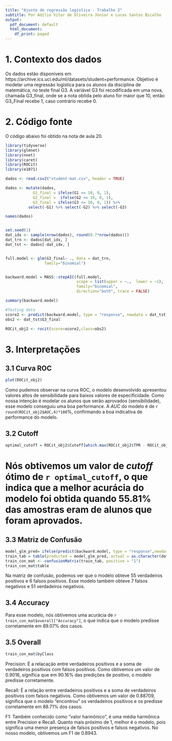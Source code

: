 ---
title: "Ajuste de regressão logística - Trabalho 2"
subtitle: Por Adílio Vitor de Oliveira Júnior e Lucas Santos Bicalho
output:
  pdf_document: default
  html_document:
    df_print: paged
---


# 1. Contexto dos dados

Os dados estão disponíveis em https://archive.ics.uci.edu/ml/datasets/student+performance.
Objetivo é modelar uma regressão logística para os alunos da disciplina de matemática, no teste final G3.
A variável G3 foi recodificada em uma nova, chamada G3_final, onde se a nota obtida pelo aluno for maior que 10, então G3_Final recebe 1, caso contrário recebe 0.

# 2. Código fonte

O código abaixo foi obtido na nota de aula 20.

```{r message=FALSE, warning=FALSE}

library(tidyverse)
library(glmnet)
library(nnet)
library(caret)
library(ROCit)
library(e1071)

dados <- read.csv2("student-mat.csv", header = TRUE)

dados <- mutate(dados,
            G1_final = ifelse(G1 <= 10, 0, 1),
            G2_final =  ifelse(G2 <= 10, 0, 1),
            G3_final = ifelse(G3 <= 10, 0, 1)) %>% 
          select(-G1) %>% select(-G2) %>% select(-G3) 

names(dados)


set.seed(1)
dat_idx <- sample(nrow(dados), round(0.7*nrow(dados)))
dat_trn <- dados[dat_idx, ]
dat_tst <- dados[-dat_idx, ]


full.model <- glm(G3_final~ ., data = dat_trn, 
                 family="binomial")


backward.model = MASS::stepAIC(full.model,
                               scope = list(upper = ~.,  lower = ~1),
                               family="binomial",
                               direction="both", trace = FALSE)

summary(backward.model)

#Testing data
score2 <- predict(backward.model, type = "response", newdata = dat_tst) 
obs2 <- dat_tst$G3_final

ROCit_obj2 <- rocit(score=score2,class=obs2)


```


# 3. Interpretações

## 3.1 Curva ROC

```{r}
plot(ROCit_obj2)

```

  Como pudemos observar na curva ROC, o modelo desenvolvido apresentou valores altos de sensibilidade para baixos valores de especificidade. Como nossa intenção é modelar os alunos que serão aprovados (sensibilidade), esse modelo conseguiu uma boa performance. A *AUC* do modelo é de `r round(ROCit_obj2$AUC,4)*100`%, confirmando a boa indicativa de performance do modelo.

## 3.2 Cutoff

```{r}
optimal_cutoff = ROCit_obj2$Cutoff[which.max(ROCit_obj2$TPR - ROCit_obj2$FPR)]
```

Nós obtivemos um valor de *cutoff* ótimo de `r optimal_cutoff`, o que indica que a melhor acurácia do modelo foi obtida quando 55.81% das amostras eram de alunos que foram aprovados.
=
## 3.3 Matriz de Confusão

```{r}

model_glm_pred= ifelse(predict(backward.model, type = "response",newdata=dat_tst) > optimal_cutoff, "1", "0")
train_tab = table(predicted = model_glm_pred, actual = as.character(dat_tst$G3_final))
train_con_mat <- confusionMatrix(train_tab, positive = "1")
train_con_mat$table


```

Na matriz de confusão, podemos ver que o modelo obteve 55 verdadeiros positivos e 6 falsos positivos. Esse modelo também obteve 7 falsos negativos e 51 verdadeiros negativos.

## 3.4 Accuracy

Para esse modelo, nós obtivemos uma acurácia de `r train_con_mat$overall["Accuracy"]`, o que indica que o modelo predisse corretamente em 89.07% dos casos.

## 3.5 Overall

```{r, warning = FALSE, message = FALSE, echo=FALSE}
train_con_mat$byClass
```

Precision: É a relacação entre verdadeiros positivos e a soma de verdadeiros positivos com falsos positivos. Como obtivemos um valor de 0.9016, significa que em 90.16% das predições de positivo, o modelo predisse corretamente.

Recall: É a relação entre verdadeiros positivos e a soma de verdadeiros positivos com falsos negativos. Como obtivemos um valor de 0.88709, significa que o modelo "encontrou" os verdadeiros positivos e os predisse corretamente em 88.71% dos casos.

F1: Também conhecido como "valor harmônico", é uma média harmônica entre Precision e Recall. Quanto mais próximo de 1, melhor é o modelo, pois significa uma menor presença de falsos positivos e falsos negativos. No nosso modelo, obtivemos um F1 de 0.8943.